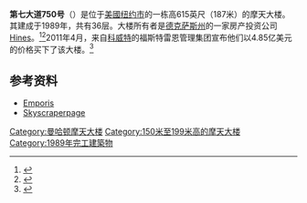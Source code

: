 {{Infobox building
|name               = 第七大道750号<br>750 7th Avenue
|image              = 750seventh.jpg
|image_size         = 250px
|caption            = 
|location           = 第七大道750号
|coordinates        = {{coord|40.761094|-73.983876|format=dms}}
|status             = 
|start_date         = 
|completion_date    = 1989
|opening            = 
|building_type      = 写字楼
|antenna_spire      = 
|roof               = {{convert|615|ft|m|abbr=on}}
|top_floor          = 
|floor_count        = 36
|elevator_count     = 
|cost               = 
|floor_area         = 54,920 m²
|architect          = [[Kevin_Roche_John_Dinkeloo_and_Associates,_LLC|Kevin Roche John Dinkeloo and Associates, LLC]]
|structural_engineer= 
|main_contractor    = 
|developer          = [[Solomon_Equities|Solomon Equities]]
|owner              = [[Hines_Interests_Limited_Partnership|Hines Interests Limited Partnership]] 
|management         = 
|references         = 
}}

'''第七大道750号'''（{{lang-en|750 Seventh Avenue}}）是位于[[美國|美國]][[纽约市|纽约市]]的一栋高615英尺（187米）的摩天大楼。其建成于1989年，共有36层。大楼所有者是[[德克萨斯州|德克萨斯州]]的一家房产投资公司[[Hines|Hines]]。<ref>{{cite web|url=http://www.newyorkarchitecture.info/Building/705/750-Seventh-Avenue.php|title=750 Seventh Avenue|publisher=New York Architecture Info|accessdate=13 March 2013|archive-date=2014-04-27|archive-url=https://web.archive.org/web/20140427081740/http://www.newyorkarchitecture.info/Building/705/750-Seventh-Avenue.php|dead-url=no}}</ref><ref>{{cite web|url=http://observer.com/2011/04/thirty-bidders-later-former-morgan-stanley-hub-in-contract/|title=Thirty Bidders Later, Former Morgan Stanley Hub in Contract|publisher=New York Observer|accessdate=15 April 2013|archive-date=2014-04-27|archive-url=https://web.archive.org/web/20140427092255/http://observer.com/2011/04/thirty-bidders-later-former-morgan-stanley-hub-in-contract/|dead-url=no}}</ref>2011年4月，来自[[科威特|科威特]]的福斯特雷恩管理集团宣布他们以4.85亿美元的价格买下了该大楼。<ref>{{Cite web |url=http://www.nypost.com/p/news/business/kuwaiti_firm_buying_seventh_ave_JSFBVzytLgk74IuiL9U10H?CMP=OTC-rss&FEEDNAME= |title=存档副本 |accessdate=2014-04-27 |archive-date=2012-10-22 |archive-url=https://web.archive.org/web/20121022231748/http://www.nypost.com/p/news/business/kuwaiti_firm_buying_seventh_ave_JSFBVzytLgk74IuiL9U10H?CMP=OTC-rss&FEEDNAME= |dead-url=no }}</ref>

== 参考资料 ==
{{reflist}}
*[http://www.emporis.com/en/wm/bu/?id=7507avenuenue-newyorkcity-ny-usa Emporis] {{Wayback|url=http://www.emporis.com/en/wm/bu/?id=7507avenuenue-newyorkcity-ny-usa |date=20080315085611 }}
*[http://skyscraperpage.com/cities/?buildingID=892 Skyscraperpage] {{Wayback|url=http://skyscraperpage.com/cities/?buildingID=892 |date=20160303182858 }}
[[Category:曼哈顿摩天大楼|Category:曼哈顿摩天大楼]]
[[Category:150米至199米高的摩天大楼|Category:150米至199米高的摩天大楼]]
[[Category:1989年完工建築物|Category:1989年完工建築物]]